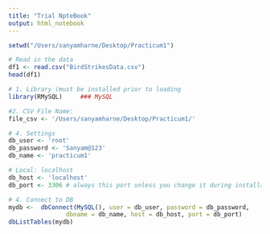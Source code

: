 ```yaml
---
title: "Trial NpteBook"
output: html_notebook
---
```


```r
setwd("/Users/sanyamharne/Desktop/Practicum1")
```

```r
# Read in the data
df1 <- read.csv("BirdStrikesData.csv")
head(df1)
```

```r
# 1. Library (must be installed prior to loading
library(RMySQL)     ### MySQL

#2. CSV File Name:
file_csv <- '/Users/sanyamharne/Desktop/Practicum1/'

# 4. Settings
db_user <- 'root'
db_password <- 'Sanyam@123'
db_name <- 'practicum1'

# Local: localhost
db_host <- 'localhost' 
db_port <- 3306 # always this port unless you change it during installation

# 4. Connect to DB
mydb <-  dbConnect(MySQL(), user = db_user, password = db_password,
                dbname = db_name, host = db_host, port = db_port)
dbListTables(mydb)
```

```r

```

